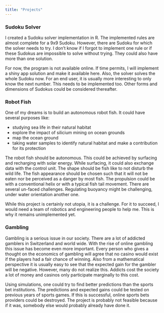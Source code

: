 ```yaml
---
title: "Projects"
---
```


### Sudoku Solver

I created a Sudoku solver implementation in R. The implemented rules are almost complete for a 9x9 Sudoku. However, there are Sudoku for which the solver needs to try. I don't know if I forgot to implement one rule or if these Sudokus are impossible to solve without trying. They could also have more than one solution.

For now, the program is not available online. If time permits, I will implement a shiny app solution and make it available here. Also, the solver solves the whole Sudoku now. For an end user, it is usually more interesting to only know the next number. This needs to be implemented too. Other forms and dimensions of Sudokus could be considered thereafter.

### Robot Fish

One of my dreams is to build an autonomous robot fish. It could have several purposes like: 

- studying sea life in their natural habitat
- explore the impact of silicium mining on ocean grounds
- map the ocean ground
- taking water samples to identify natural habitat and make a contribution for its protection

The robot fish should be autonomous. This could be achieved by surfacing and recharging with solar energy. While surfacing, it could also exchange data with the control unit. The shape should be fish like to not disturb the wild life. The fish appearance should be chosen such that it will not be eaten nor be perceived as a danger by most fish. The propulsion could be with a conventional helix or with a typical fish tail movement. There are several un-faced challenges. Regulating buoyancy might be challenging, under water orientation another one.

While this project is certainly not utopia, it is a challenge. For it to succeed, I would need a team of robotics and engineering people to help me. This is why it remains unimplemented yet.

### Gambling

Gambling is a serious issue in our society. There are a lot of addicted gamblers in Switzerland and world wide. With the rise of online gambling this issue has become even more important. Every person who gives a thought on the economics of gambling will agree that no casino would exist if the players had a fair chance of winning. Also from a mathematical perspective it is usually easy to see that the expected gain for the gambler will be negative. However, many do not realize this. Addicts cost the society a lot of money and casinos only participate marginally to this cost.

Using simulations, one could try to find better predictions than the sports bet institutions. The predictions and expected gains could be tested on previous years of sports games. If this is successful, online sports bets providers could be destroyed. The project is probably not feasible because if it was, somebody else would probably already have done it.

